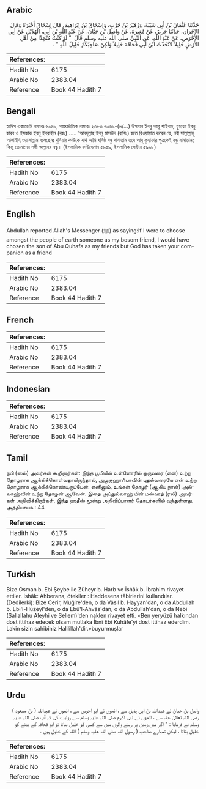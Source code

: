 ## Arabic


<div dir="rtl" lang="ar" style={{fontSize:'larger',backgroundColor:'#f8f9fa',padding:20}}>
حَدَّثَنَا عُثْمَانُ بْنُ أَبِي شَيْبَةَ، وَزُهَيْرُ بْنُ حَرْبٍ، وَإِسْحَاقُ بْنُ إِبْرَاهِيمَ، قَالَ إِسْحَاقُ أَخْبَرَنَا وَقَالَ الآخَرَانِ، حَدَّثَنَا جَرِيرٌ، عَنْ مُغِيرَةَ، عَنْ وَاصِلِ بْنِ حَيَّانَ، عَنْ عَبْدِ اللَّهِ بْنِ أَبِي، الْهُذَيْلِ عَنْ أَبِي الأَحْوَصِ، عَنْ عَبْدِ اللَّهِ، عَنِ النَّبِيِّ صلى الله عليه وسلم قَالَ ‏ "‏ لَوْ كُنْتُ مُتَّخِذًا مِنْ أَهْلِ الأَرْضِ خَلِيلاً لاَتَّخَذْتُ ابْنَ أَبِي قُحَافَةَ خَلِيلاً وَلَكِنْ صَاحِبُكُمْ خَلِيلُ اللَّهِ ‏"‏ ‏.‏
</div>
<div style={{backgroundColor:'#f8f9fa',padding:20, marginBottom: 10}}><table> <thead> <tr> <th>References:</th> <th></th> </tr> </thead> <tbody><tr><td>Hadith No</td><td>6175</td></tr><tr><td>Arabic No</td><td>2383.04</td></tr><tr><td>Reference</td><td>Book 44 Hadith 7</td></tr></tbody></table></div>

## Bengali


<div dir="ltr" lang="bn" style={{fontSize:'larger',backgroundColor:'#f8f9fa',padding:20}}>
হাদিস একাডেমি নাম্বারঃ ৬০৬৯, আন্তর্জাতিক নাম্বারঃ ২৩৮৩ ৬০৬৯-(৬/...) উসমান ইবনু আবূ শাইবাহ্, যুহায়র ইবনু হারব ও ইসহাক ইবনু ইবরাহীম (রহঃ) ..... 'আবদুল্লাহ ইবনু মাসউদ (রাযিঃ) হতে রিওয়ায়াত করেন যে, নবী সাল্লাল্লাহু আলাইহি ওয়াসাল্লাম বলেছেনঃ দুনিয়ার কাউকে যদি আমি ঘনিষ্ঠ বন্ধু বানাতাম তবে আবূ কুহাফার পুত্রকেই বন্ধু বানাতাম; কিন্তু তোমাদের সঙ্গী আল্লাহর বন্ধু। (ইসলামিক ফাউন্ডেশন ৫৯৫৯, ইসলামিক সেন্টার ৫৯৯৮)
</div>
<div style={{backgroundColor:'#f8f9fa',padding:20, marginBottom: 10}}><table> <thead> <tr> <th>References:</th> <th></th> </tr> </thead> <tbody><tr><td>Hadith No</td><td>6175</td></tr><tr><td>Arabic No</td><td>2383.04</td></tr><tr><td>Reference</td><td>Book 44 Hadith 7</td></tr></tbody></table></div>

## English


<div dir="ltr" lang="en" style={{fontSize:'larger',backgroundColor:'#f8f9fa',padding:20}}>
Abdullah reported Allah's Messenger (ﷺ) as saying:If I were to choose amongst the people of earth someone as my bosom friend, I would have chosen the son of Abu Quhafa as my friends but God has taken your companion as a friend
</div>
<div style={{backgroundColor:'#f8f9fa',padding:20, marginBottom: 10}}><table> <thead> <tr> <th>References:</th> <th></th> </tr> </thead> <tbody><tr><td>Hadith No</td><td>6175</td></tr><tr><td>Arabic No</td><td>2383.04</td></tr><tr><td>Reference</td><td>Book 44 Hadith 7</td></tr></tbody></table></div>

## French


<div dir="ltr" lang="fr" style={{fontSize:'larger',backgroundColor:'#f8f9fa',padding:20}}>

</div>
<div style={{backgroundColor:'#f8f9fa',padding:20, marginBottom: 10}}><table> <thead> <tr> <th>References:</th> <th></th> </tr> </thead> <tbody><tr><td>Hadith No</td><td>6175</td></tr><tr><td>Arabic No</td><td>2383.04</td></tr><tr><td>Reference</td><td>Book 44 Hadith 7</td></tr></tbody></table></div>

## Indonesian


<div dir="ltr" lang="id" style={{fontSize:'larger',backgroundColor:'#f8f9fa',padding:20}}>

</div>
<div style={{backgroundColor:'#f8f9fa',padding:20, marginBottom: 10}}><table> <thead> <tr> <th>References:</th> <th></th> </tr> </thead> <tbody><tr><td>Hadith No</td><td>6175</td></tr><tr><td>Arabic No</td><td>2383.04</td></tr><tr><td>Reference</td><td>Book 44 Hadith 7</td></tr></tbody></table></div>

## Tamil


<div dir="ltr" lang="ta" style={{fontSize:'larger',backgroundColor:'#f8f9fa',padding:20}}>
நபி (ஸல்) அவர்கள் கூறினார்கள்: இந்த பூமியில் உள்ளோரில் ஒருவரை (என்) உற்ற தோழராக ஆக்கிக்கொள்வதாயிருந்தால், அபூகுஹாஃபாவின் புதல்வரையே என் உற்ற தோழராக ஆக்கிக்கொண்டிருப்பேன். எனினும், உங்கள் தோழர் (ஆகிய நான்) அல்லாஹ்வின் உற்ற தோழன் ஆவேன். இதை அப்துல்லாஹ் பின் மஸ்ஊத் (ரலி) அவர்கள் அறிவிக்கிறார்கள். இந்த ஹதீஸ் மூன்று அறிவிப்பாளர் தொடர்களில் வந்துள்ளது. அத்தியாயம் : 44
</div>
<div style={{backgroundColor:'#f8f9fa',padding:20, marginBottom: 10}}><table> <thead> <tr> <th>References:</th> <th></th> </tr> </thead> <tbody><tr><td>Hadith No</td><td>6175</td></tr><tr><td>Arabic No</td><td>2383.04</td></tr><tr><td>Reference</td><td>Book 44 Hadith 7</td></tr></tbody></table></div>

## Turkish


<div dir="ltr" lang="tr" style={{fontSize:'larger',backgroundColor:'#f8f9fa',padding:20}}>
Bize Osman b. Ebi Şeybe ile Züheyr b. Harb ve İshâk b. İbrahim rivayet ettiler. İshâk: Ahberana, ötekiler : Haddesena tâbirlerini kullandılar. (Dedilerki): Bize Cerir, Muğire'den, o da Vâsıl b. Hayyan'dan, o da Abdullah b. Ebi'l-Hüzeyl'den, o da Ebû'l-Ahvâs'dan, o da Abdullah'dan, o da Nebi (Sallallahu Aleyhi ve Sellem)'den naklen rivayet etti. «Ben yeryüzü halkından dost ittihaz edecek olsam mutlaka İbni Ebi Kuhâfe'yi dost ittihaz ederdim. Lakin sizin sahibiniz Halilillah'dir.»buyurmuşlar
</div>
<div style={{backgroundColor:'#f8f9fa',padding:20, marginBottom: 10}}><table> <thead> <tr> <th>References:</th> <th></th> </tr> </thead> <tbody><tr><td>Hadith No</td><td>6175</td></tr><tr><td>Arabic No</td><td>2383.04</td></tr><tr><td>Reference</td><td>Book 44 Hadith 7</td></tr></tbody></table></div>

## Urdu


<div dir="rtl" lang="ur" style={{fontSize:'larger',backgroundColor:'#f8f9fa',padding:20}}>
واصل بن حیان نے عبداللہ بن ابی ہذیل سے ، انھوں نے ابو احوص سے ، انھوں نے عبداللہ ( بن مسعود ) رضی اللہ تعالیٰ عنہ سے ، انھوں نے نبی اکرم صلی اللہ علیہ وسلم سے روایت کی کہ آپ صلی اللہ علیہ وسلم نے فرمایا : " اگر میں زمین پر رہنے والوں میں سے کسی کو خلیل بناتا تو ابو قحافہ کے بیٹے کو خلیل بناتا ، لیکن تمہارے صاحب ( رسول اللہ صلی اللہ علیہ وسلم ) اللہ کے خلیل ہیں ۔
</div>
<div style={{backgroundColor:'#f8f9fa',padding:20, marginBottom: 10}}><table> <thead> <tr> <th>References:</th> <th></th> </tr> </thead> <tbody><tr><td>Hadith No</td><td>6175</td></tr><tr><td>Arabic No</td><td>2383.04</td></tr><tr><td>Reference</td><td>Book 44 Hadith 7</td></tr></tbody></table></div>